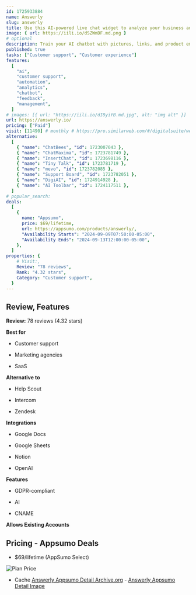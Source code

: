 ```yaml
---
id: 1725933884
name: Answerly
slug: answerly
title: Use this AI-powered live chat widget to analyze your business and provide instant customer support 24/7
image: { url: https://iili.io/dSZWmDF.md.png }
# optional
description: Train your AI chatbot with pictures, links, and product emergencies, so it can provide relevant answers to customersAutomatically analyze your training data for knowledge gaps that you can fill in by entering short text answers
published: true
tasks: ["Customer support", "Customer experience"]
features:
  [
    "ai",
    "customer support",
    "automation",
    "analytics",
    "chatbot",
    "feedback",
    "management",
  ]
# images: [{ url: "https://iili.io/dI8yiYB.md.jpg", alt: "img alt" }]
url: https://answerly.io/
pricing: ["Paid"]
visit: [11490] # monthly # https://pro.similarweb.com/#/digitalsuite/websiteanalysis/home
alternative:
  [
    { "name": "ChatBees", "id": 1723007043 },
    { "name": "ChatMaxima", "id": 1723781749 },
    { "name": "InsertChat", "id": 1723698116 },
    { "name": "Tiny Talk", "id": 1723781719 },
    { "name": "mevo", "id": 1723782085 },
    { "name": "Support Board", "id": 1723782051 },
    { "name": "DigiAI", "id": 1724914928 },
    { "name": "AI Toolbar", "id": 1724117511 },
  ]
# popular_search:
deals:
  [
    {
      name: "Appsumo",
      price: $69/lifetime,
      url: https://appsumo.com/products/answerly/,
      "Availability Starts": "2024-09-09T07:50:00-05:00",
      "Availability Ends": "2024-09-13T12:00:00-05:00",
    },
  ]
properties: {
    # Visit:,
    Review: "78 reviews",
    Rank: "4.32 stars",
    Category: "Customer support",
  }
---
```


## Review, Features

**Review:** 78 reviews (4.32 stars)

**Best for**

- Customer support

- Marketing agencies

- SaaS

**Alternative to**

- Help Scout

- Intercom

- Zendesk

**Integrations**

- Google Docs

- Google Sheets

- Notion

- OpenAI

**Features**

- GDPR-compliant

- AI

- CNAME

**Allows Existing Accounts**

## Pricing - Appsumo Deals

- $69/lifetime (AppSumo Select)

<Img src="https://iili.io/dSZZdqG.png" alt="Plan Price" />

- Cache [Answerly Appsumo Detail Archive.org](https://web.archive.org/web/*/https://appsumo.com/products/answerly/) - [Answerly Appsumo Detail Image](https://iili.io/dSZZEBa.png)
